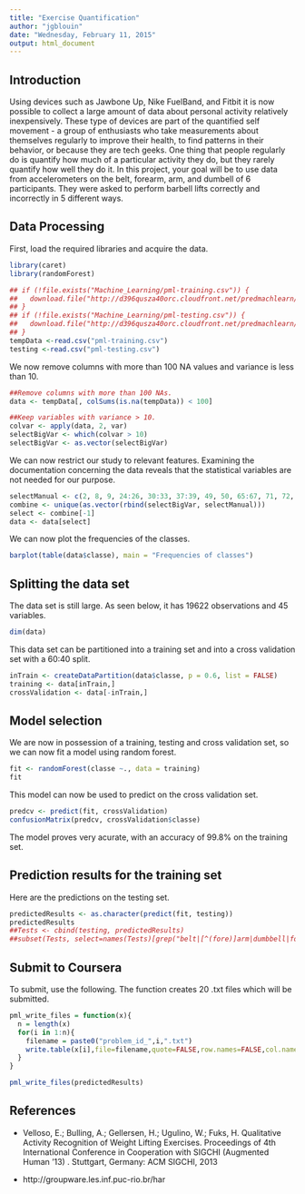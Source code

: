 ```yaml
---
title: "Exercise Quantification"
author: "jgblouin"
date: "Wednesday, February 11, 2015"
output: html_document
---
```


## Introduction

Using devices such as Jawbone Up, Nike FuelBand, and Fitbit it is now possible to collect a large amount of data about personal activity relatively inexpensively. These type of devices are part of the quantified self movement - a group of enthusiasts who take measurements about themselves regularly to improve their health, to find patterns in their behavior, or because they are tech geeks. One thing that people regularly do is quantify how much of a particular activity they do, but they rarely quantify how well they do it. In this project, your goal will be to use data from accelerometers on the belt, forearm, arm, and dumbell of 6 participants. They were asked to perform barbell lifts correctly and incorrectly in 5 different ways.  

## Data Processing

First, load the required libraries and acquire the data.
```r
library(caret)
library(randomForest)

## if (!file.exists("Machine_Learning/pml-training.csv")) {
##   download.file("http://d396qusza40orc.cloudfront.net/predmachlearn/pml## -training.csv", destfile = "pml-training.csv")
## }
## if (!file.exists("Machine_Learning/pml-testing.csv")) {
##   download.file("http://d396qusza40orc.cloudfront.net/predmachlearn/pml## -testing.csv", destfile = "pml-testing.csv")
## }
tempData <-read.csv("pml-training.csv")
testing <-read.csv("pml-testing.csv")

```

We now remove columns with more than 100 NA values and variance is less than 10.

```r
##Remove columns with more than 100 NAs.
data <- tempData[, colSums(is.na(tempData)) < 100]

##Keep variables with variance > 10.
colvar <- apply(data, 2, var)
selectBigVar <- which(colvar > 10)
selectBigVar <- as.vector(selectBigVar)
```
We can now restrict our study to relevant features. Examining the documentation concerning the data reveals that the statistical variables are not needed for our purpose.
```r
selectManual <- c(2, 8, 9, 24:26, 30:33, 37:39, 49, 50, 65:67, 71, 72, 83, 87:89, 93)
combine <- unique(as.vector(rbind(selectBigVar, selectManual)))
select <- combine[-1]
data <- data[select]
```
We can now plot the frequencies of the classes.
```r
barplot(table(data$classe), main = "Frequencies of classes")
```

## Splitting the data set

The data set is still large. As seen below, it has 19622 observations and 45 variables.
```r
dim(data)
```

This data set can be partitioned into a training set and into a cross validation set with a 60:40 split.
```r
inTrain <- createDataPartition(data$classe, p = 0.6, list = FALSE)
training <- data[inTrain,]
crossValidation <- data[-inTrain,]
```
## Model selection

We are now in possession of a training, testing and cross validation set, so we can now fit a model using random forest.
```r
fit <- randomForest(classe ~., data = training)
fit
```
  
  
  This model can now be used to predict on the cross validation set.
```r
predcv <- predict(fit, crossValidation)
confusionMatrix(predcv, crossValidation$classe)
```
The model proves very acurate, with an accuracy of 99.8% on the training set.  

## Prediction results for the training set

Here are the predictions on the testing set.
```r
predictedResults <- as.character(predict(fit, testing))
predictedResults
##Tests <- cbind(testing, predictedResults)
##subset(Tests, select=names(Tests)[grep("belt|[^(fore)]arm|dumbbell|forearm", names(Tests), invert=TRUE)]))


```

## Submit to Coursera

To submit, use the following. The function creates 20 .txt files which will be submitted.
```r
pml_write_files = function(x){
  n = length(x)
  for(i in 1:n){
    filename = paste0("problem_id_",i,".txt")
    write.table(x[i],file=filename,quote=FALSE,row.names=FALSE,col.names=FALSE)
  }
}

pml_write_files(predictedResults)
```

## References

* Velloso, E.; Bulling, A.; Gellersen, H.; Ugulino, W.; Fuks, H. Qualitative Activity Recognition of Weight Lifting Exercises. Proceedings of 4th International Conference in Cooperation with SIGCHI (Augmented Human '13) . Stuttgart, Germany: ACM SIGCHI, 2013

* http://groupware.les.inf.puc-rio.br/har

